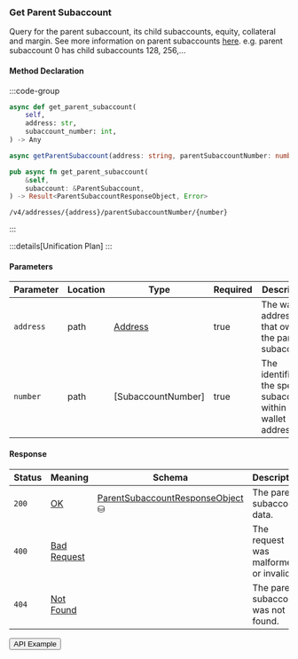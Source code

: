 
### Get Parent Subaccount

Query for the parent subaccount, its child subaccounts, equity, collateral and margin. See more information on parent subaccounts [here](/concepts/trading/isolated-positions#parent-subaccounts).
e.g. parent subaccount 0 has child subaccounts 128, 256,...

#### Method Declaration

:::code-group

```python [Python]
async def get_parent_subaccount(
    self,
    address: str,
    subaccount_number: int,
) -> Any
```

```typescript [TypeScript]
async getParentSubaccount(address: string, parentSubaccountNumber: number): Promise<Data>
```

```rust [Rust]
pub async fn get_parent_subaccount(
    &self,
    subaccount: &ParentSubaccount,
) -> Result<ParentSubaccountResponseObject, Error>
```

```url [API]
/v4/addresses/{address}/parentSubaccountNumber/{number}
```

:::

:::details[Unification Plan]
:::

#### Parameters

| Parameter | Location  | Type                  | Required  | Description                                                           |
| --------- | --------- | --------------------- | --------- | --------------------------------------------------------------------- |
| `address` | path      | [Address]             | true      | The wallet address that owns the parent subaccount.                   |
| `number`  | path      | [SubaccountNumber]    | true      | The identifier for the specific subaccount within the wallet address. |

#### Response

| Status | Meaning       | Schema                             | Description                            |
| ------ | ------------- | ---------------------------------- | -------------------------------------- |
| `200`  | [OK]          | [ParentSubaccountResponseObject] ⛁ | The parent subaccount data.            |
| `400`  | [Bad Request] |                                    | The request was malformed or invalid.  |
| `404`  | [Not Found]   |                                    | The parent subaccount was not found.   |

<Button href="https://indexer.v4testnet.dydx.exchange/v4/addresses/dydx14zzueazeh0hj67cghhf9jypslcf9sh2n5k6art/parentSubaccountNumber/0">API Example</Button>

[Address]: /types/address
[u32]: /types/u32
[ParentSubaccountResponseObject]: /types/parent_subaccount_response_object
[Bad Request]: /types/bad-request
[Not Found]: /types/not-found
[OK]: /types/ok